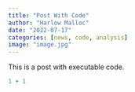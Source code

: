 ```yaml
---
title: "Post With Code"
author: "Harlow Malloc"
date: "2022-07-17"
categories: [news, code, analysis]
image: "image.jpg"
---
```


This is a post with executable code.

```r
1 + 1
```
